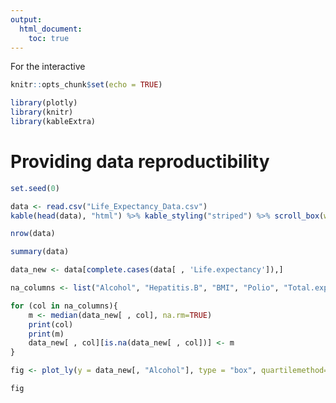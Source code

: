 ```yaml
---
output:
  html_document:
    toc: true
---
```


For the interactive

```r
knitr::opts_chunk$set(echo = TRUE)
```

```r
library(plotly)
library(knitr)
library(kableExtra)
```


# Providing data reproductibility

```r
set.seed(0)
```

```r
data <- read.csv("Life_Expectancy_Data.csv")
kable(head(data), "html") %>% kable_styling("striped") %>% scroll_box(width = "100%")
```


```r
nrow(data)
```
```r
summary(data)
```

```r
data_new <- data[complete.cases(data[ , 'Life.expectancy']),]
```

```r
na_columns <- list("Alcohol", "Hepatitis.B", "BMI", "Polio", "Total.expenditure", "Diphtheria", "GDP", "Population", "thinness..1.19.years", "thinness.5.9.years", "Income.composition.of.resources", "Schooling")

for (col in na_columns){
    m <- median(data_new[ , col], na.rm=TRUE)
    print(col)
    print(m)
    data_new[ , col][is.na(data_new[ , col])] <- m
}
```


```r
fig <- plot_ly(y = data_new[, "Alcohol"], type = "box", quartilemethod="exclusive")

fig
```
